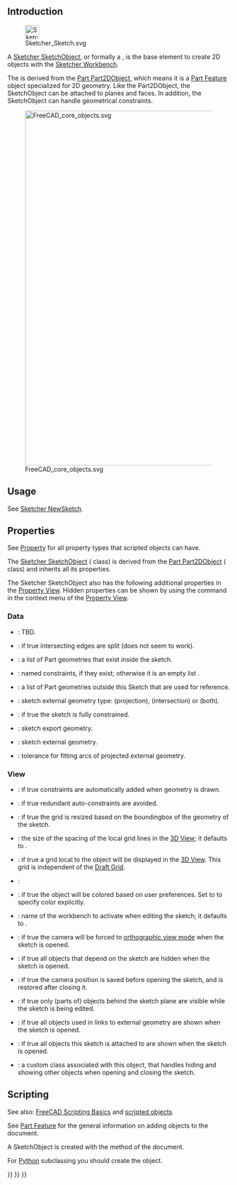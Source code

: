 <languages/>
{{TOCright}}

== Introduction ==

[[File:Sketcher_Sketch.svg|32px]]

A [[Sketcher_SketchObject|Sketcher SketchObject]], or formally a {{incode|Sketcher::SketchObject}}, is the base element to create 2D objects with the [[Sketcher_Workbench|Sketcher Workbench]].

The {{incode|Sketcher::SketchObject}} is derived from the [[Part_Part2DObject|Part Part2DObject]], which means it is a [[Part Feature|Part Feature]] object specialized for 2D geometry. Like the Part2DObject, the SketchObject can be attached to planes and faces. In addition, the SketchObject can handle geometrical constraints.

[[File:FreeCAD_core_objects.svg|800px]]

{{Caption|Simplified diagram of the relationships between the core objects in FreeCAD}}

==Usage==

See [[Sketcher_NewSketch|Sketcher NewSketch]].

== Properties ==

See [[Property|Property]] for all property types that scripted objects can have.

The [[Sketcher_SketchObject|Sketcher SketchObject]] ({{incode|Sketcher::SketchObject}} class) is derived from the [[Part_Part2DObject|Part Part2DObject]] ({{incode|Part::Part2DObject}} class) and inherits all its properties.

The Sketcher SketchObject also has the following additional properties in the [[Property_View|Property View]]. Hidden properties can be shown by using the {{MenuCommand|Show hidden}} command in the context menu of the [[Property_View|Property View]].

=== Data ===

{{TitleProperty|Base}}

* {{PropertyData|Internal Shape|PartShape|Hidden}}: TBD.

{{TitleProperty|Internal Geometry}}

* {{PropertyData|Make Internals|Bool}}: if true intersecting edges are split (does not seem to work).

{{TitleProperty|Sketch}}

* {{PropertyData|Geometry|GeometryList|Hidden}}: a list of Part geometries that exist inside the sketch.
* {{PropertyData|Constraints|}}: named constraints, if they exist; otherwise it is an empty list {{incode|[]}}.
* {{PropertyData|External Geometry|LinkSubList|ReadOnly}}: a list of Part geometries outside this Sketch that are used for reference.
* {{PropertyData|External Types|IntegerList|Hidden}}: sketch external geometry type: {{Value|0}} (projection), {{Value|1}} (intersection) or {{Value|2}} (both). {{Version|1.1}}
* {{PropertyData|Fully Constrained|Bool|Hidden, ReadOnly}}: if true the sketch is fully constrained.
* {{PropertyData|Exports|LinkListHidden|Hidden}}: sketch export geometry.
* {{PropertyData|External Geo|GeometryList|Hidden}}: sketch external geometry.
* {{PropertyData|Arc Fit Tolerance|Precision}}: tolerance for fitting arcs of projected external geometry.

=== View ===

{{TitleProperty|Auto Constraints}}

* {{PropertyView|Autoconstraints|Bool}}: if true constraints are automatically added when geometry is drawn.
* {{PropertyView|Avoid Redundant|Bool}}: if true redundant auto-constraints are avoided.

{{TitleProperty|Grid}}

* {{PropertyView|Grid Auto|Bool}}: if true the grid is resized based on the boundingbox of the geometry of the sketch.
* {{PropertyView|Grid Size|Length}}: the size of the spacing of the local grid lines in the [[3D_View|3D View]]; it defaults to {{value|10 mm}}.
* {{PropertyView|Show Grid|Bool}}: if true a grid local to the object will be displayed in the [[3D_View|3D View]]. This grid is independent of the [[Draft_ToggleGrid|Draft Grid]].

{{TitleProperty|Layers}}

* {{PropertyView|Visual Layer List|BadType}}:

{{TitleProperty|Object Style}}

* {{PropertyView|Auto Color|Bool}}: if true the object will be colored based on user preferences. Set to {{False}} to specify color explicitly.

{{TitleProperty|Visibility automation}}

* {{PropertyView|Editing Workbench|String}}: name of the workbench to activate when editing the sketch; it defaults to {{value|SketcherWorkbench}}.
* {{PropertyView|Force Ortho|Bool}}: if true the camera will be forced to [[Std_OrthographicCamera|orthographic view mode]] when the sketch is opened.
* {{PropertyView|Hide Dependent|Bool}}: if true all objects that depend on the sketch are hidden when the sketch is opened.
* {{PropertyView|Restore Camera|Bool}}: if true the camera position is saved before opening the sketch, and is restored after closing it.
* {{PropertyView|Section View|Bool}}: if true only (parts of) objects behind the sketch plane are visible while the sketch is being edited.
* {{PropertyView|Show Links|Bool}}: if true all objects used in links to external geometry are shown when the sketch is opened.
* {{PropertyView|Show Support|Bool}}: if true all objects this sketch is attached to are shown when the sketch is opened.
* {{PropertyView|Tempo Vis|PythonObject|Hidden}}: a custom class associated with this object, that handles hiding and showing other objects when opening and closing the sketch.

== Scripting ==

See also: [[FreeCAD_Scripting_Basics|FreeCAD Scripting Basics]] and [[Scripted_objects|scripted objects]].

See [[Part_Feature|Part Feature]] for the general information on adding objects to the document.

A SketchObject is created with the {{incode|addObject()}} method of the document.

{{Code|code=
import FreeCAD as App

doc = App.newDocument()
obj = App.ActiveDocument.addObject("Sketcher::SketchObject", "Sketch")
obj.Label = "Custom label"
}}

For [[Python|Python]] subclassing you should create the {{incode|Sketcher::SketchObjectPython}} object.

{{Code|code=
import FreeCAD as App

doc = App.newDocument()
obj = App.ActiveDocument.addObject("Sketcher::SketchObjectPython", "CustomSketch")
obj.Label = "Custom label"
}}


{{Sketcher_Tools_navi{{#translation:}}}}
{{Document_objects_navi{{#translation:}}}}
{{Userdocnavi{{#translation:}}}}